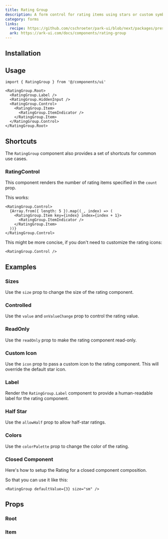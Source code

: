 ```yaml
---
title: Rating Group
description: A form control for rating items using stars or custom symbols.
category: forms
links:
  recipe: https://github.com/cschroeter/park-ui/blob/next/packages/preset/src/recipes/rating-group.ts
  ark: https://ark-ui.com/docs/components/rating-group
---
```


<ComponentExample name="basic" />

## Installation

<InstallationGuide />

## Usage

```tsx
import { RatingGroup } from '@/components/ui'
```

```tsx
<RatingGroup.Root>
  <RatingGroup.Label />
  <RatingGroup.HiddenInput />
  <RatingGroup.Control>
    <RatingGroup.Item>
      <RatingGroup.ItemIndicator />
    </RatingGroup.Item>
  </RatingGroup.Control>
</RatingGroup.Root>
```


## Shortcuts

The `RatingGroup` component also provides a set of shortcuts for common use cases.

### RatingControl

This component renders the number of rating items specified in the `count` prop.

This works:

```tsx
<RatingGroup.Control>
  {Array.from({ length: 5 }).map((_, index) => (
    <RatingGroup.Item key={index} index={index + 1}>
      <RatingGroup.ItemIndicator />
    </RatingGroup.Item>
  ))}
</RatingGroup.Control>
```

This might be more concise, if you don't need to customize the rating icons:

```tsx
<RatingGroup.Control />
```

## Examples

### Sizes

Use the `size` prop to change the size of the rating component.

<ComponentExample name="sizes" />

### Controlled

Use the `value` and `onValueChange` prop to control the rating value.

<ComponentExample name="controlled" />

### ReadOnly

Use the `readOnly` prop to make the rating component read-only.

<ComponentExample name="read-only" />

### Custom Icon

Use the `icon` prop to pass a custom icon to the rating component. This will override the default star icon.

<ComponentExample name="custom-icon" />

### Label

Render the `RatingGroup.Label` component to provide a human-readable label for the rating component.

<ComponentExample name="label" />

### Half Star

Use the `allowHalf` prop to allow half-star ratings.

<ComponentExample name="half" />

### Colors

Use the `colorPalette` prop to change the color of the rating.

<ComponentExample name="colors" />

### Closed Component

Here's how to setup the Rating for a closed component composition.

<ComponentExample name="closed" codeOnly />

So that you can use it like this:

```tsx
<RatingGroup defaultValue={3} size="sm" />
```

## Props

### Root

<PropsTable part="Root" />

### Item

<PropsTable part="Item" />